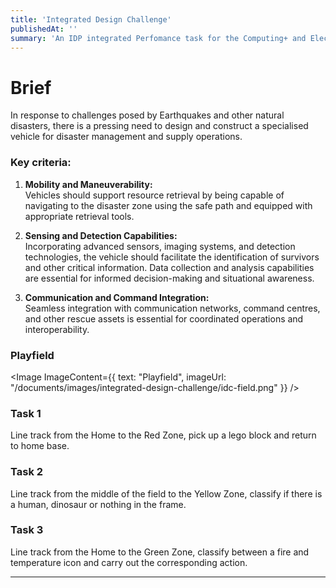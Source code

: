 ```yaml
---
title: 'Integrated Design Challenge'
publishedAt: ''
summary: 'An IDP integrated Perfomance task for the Computing+ and Electronics Applied Subjects in SST'
---
```


# Brief
In response to challenges posed by Earthquakes and other 
natural disasters, there is a pressing need to design and 
construct a specialised vehicle for disaster management and 
supply operations. 

### Key criteria:
1. **Mobility and Maneuverability:** \
Vehicles should support resource retrieval by being capable of 
navigating to the disaster zone using the safe path and equipped 
with appropriate retrieval tools.

1. **Sensing and Detection Capabilities:** \
Incorporating advanced sensors, imaging systems, 
and detection technologies, the vehicle should facilitate the 
identification of survivors and other critical information. 
Data collection and analysis capabilities are 
essential for informed decision-making and situational awareness.

1. **Communication and Command Integration:** \
Seamless integration with communication networks, command centres, 
and other rescue assets is essential for coordinated operations 
and interoperability. 

### Playfield
<Image ImageContent={{
    text: "Playfield",
    imageUrl: "/documents/images/integrated-design-challenge/idc-field.png"
}} />

### Task 1
Line track from the Home to the Red Zone, pick up a lego block and return to home base. 
### Task 2
Line track from the middle of the field to the Yellow Zone, classify if there is a human, dinosaur or nothing in the frame.
### Task 3
Line track from the Home to the Green Zone, classify between a fire and temperature icon and carry out the corresponding action.

---

